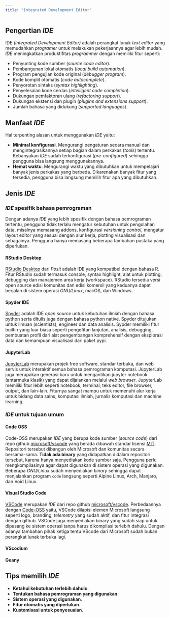```yaml
---
title: "Integrated Development Editor"
---
```


## Pengertian *IDE*

IDE *(Integrated Development Editor)* adalah perangkat lunak *text editor* yang memudahkan *programer* untuk melakukan pekerjaannya agar lebih mudah. *IDE* meningkatkan produktifitas *programmer* dengan memiliki fitur seperti:

  * Penyunting kode sumber (*source code editor*).
  * Pembangunan lokal otomatis (*local build automation*).
  * Program pengujian kode original (*debugger program*).
  * Kode komplit otomatis (*code autocomplete*).
  * Penyorotan sintaks (*syntax highlighting*).
  * Penyelesaian kode cerdas (*intelligent code completion*).
  * Dukungan pemfaktoran ulang (*refactoring support*).
  * Dukungan ekstensi dan plugin (*plugins and extensions support*).
  * Jumlah bahasa yang didukung (*supported languages*).

## Manfaat *IDE*

Hal terpenting alasan untuk menggunakan *IDE* yaitu:

  * **Minimal konfigurasi**. Mengurangi pengaturan secara manual dan mengintegrasikannya setiap bagian dalam perkakas (*tools*) tertentu. Kebanyakan *IDE* sudah terkonfigurasi (*pre-configured*) sehingga pengguna bisa langsung menggunakannya.
  * **Hemat waktu**. Mengurangi waktu yang dibutuhkan untuk mempelajari banyak jenis perkakas yang berbeda. Dikarenakan banyak fitur yang tersedia, pengguna bisa langsung memilih fitur apa yang dibutuhkan.

## Jenis *IDE*

### *IDE* spesifik bahasa pemrograman

Dengan adanya *IDE* yang lebih spesifik dengan bahasa pemrograman tertentu, pengguna tidak terlalu mengatur kebutuhan untuk pengolahan data, misalnya memasang addons, konfigurasi *versioning control*, mengatur layout editor yang sesuai dengan alur kerja, plotting visualisasi dan sebagainya. Pengguna hanya memasang beberapa tambahan pustaka yang diperlukan.

#### RStudio Desktop

[RStudio Desktop](https://posit.co/products/open-source/rstudio/) dari *Posit* adalah IDE yang kompatibel dengan bahasa R.
Fitur RStudio sudah termasuk console, syntax highlight, alat untuk plotting, debugging dan manajemen area kerja (workspace).
RStudio tersedia versi open source edisi komunitas dan edisi komersil yang keduanya dapat berjalan di sistem operasi *GNU/Linux*, macOS, dan Windows.

#### Spyder IDE

[Spyder](https://spyder-ide.org/) adalah IDE *open source* untuk kebutuhan ilmiah dengan bahasa python serta ditulis juga dengan bahasa python native.
Spyder ditujukan untuk ilmuan (scientists), engineer dan data analisis.
Sypder memiliki fitur builtin yang luar biasa seperti pengefitan lanjutan, analisis, debugging, pembuatan profil dari alat pengembangan komprehensif dengan eksplorasi data dan kemampuan visualisasi dari paket pypi.

#### JupyterLab

[JupyterLab](https://jupyter.org/) merupakan projek free software, standar terbuka, dan web servis untuk interaktif semua bahasa pemrograman komputasi. JupyterLab juga merupakan generasi baru untuk mengantikan jupyter notebook (antarmuka klasik) yang dapat dijalankan melalui *web browser*.
JupyterLab memiliki fitur lebih seperti notebook, terminal, teks editor, file browser, output, dan lain-lain.
Fiturnya sangat mampu untuk memenuhi alur kerja untuk bidang data sains, komputasi ilmiah, jurnalis komputasi dan machine learning.

### *IDE* untuk tujuan umum

#### Code OSS

Code-OSS merupakan *IDE* yang berupa kode sumber (*source code*) dari repo github [microsoft/vscode](https://github.com/microsoft/vscode) yang berada dibawah standar lisensi [MIT](https://github.com/microsoft/vscode/blob/main/LICENSE.txt). Repositori tersebut dibangun oleh Microsoft dan komunitas secara bersama-sama. **Tidak ada binary** yang didapatkan didalam repositori tersebut, karena hanya menyediakan kode sumber saja. Pengguna perlu mengkompilasinya agar dapat digunakan di sistem operasi yang digunakan. Beberapa *GNU/Linux* sudah menyediakan *binary* sehingga dapat menjalankan program `code` langsung seperti Alpine Linux, Arch, Manjaro, dan Void Linux.

#### Visual Studio Code

[VSCode](https://code.visualstudio.com/) merupakan *IDE* dari repo github [microsoft/vscode](https://github.com/microsoft/vscode). Perbedaannya dengan [Code-OSS](#code-oss) yaitu, VSCode dilapisi elemen Microsoft langsung seperti logo, branding, *telemetry* yang sudah aktif, dan fitur integrasi dengan github. VSCode juga menyediakan binary yang sudah siap untuk dipasang ke sistem operasi tanpa harus dikompilasi terlebih dahulu. Dengan adanya tambahan pihak ketiga tentu VScode dari Microsoft sudah bukan perangkat lunak terbuka lagi.

#### VScodium

#### Geany

## Tips memilih *IDE*

* **Ketahui kebutuhan terlebih dahulu**.
* **Tentukan bahasa pemrograman yang digunakan**.
* **Sistem operasi yang digunakan**.
* **Fitur otomatis yang diperlukan**.
* **Kustomisasi untuk penyesuaian**.